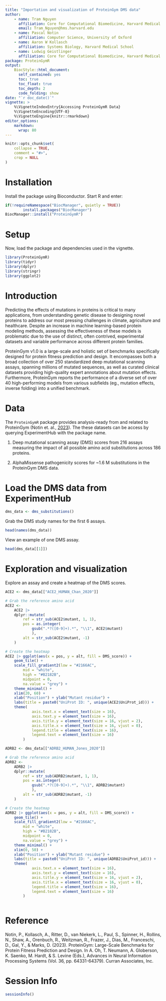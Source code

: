 ```yaml
---
title: "Importation and visualization of ProteinGym DMS data"
author: 
    - name: Tram Nguyen
      affiliation: Core for Computational Biomedicine, Harvard Medical School
      email: Tram_Nguyen@hms.harvard.edu
    - name: Pascal Notin
      affiliation: Computer Science, University of Oxford
    - name: Aaron W Kollasch
      affiliation: Systems Biology, Harvard Medical School
    - name: Ludwig Geistlinger
      affiliation: Core for Computational Biomedicine, Harvard Medical School
package: ProteinGymR
output:
    BiocStyle::html_document:
      self_contained: yes 
      toc: true
      toc_float: true
      toc_depth: 2
      code_folding: show
date: "`r doc_date()`"
vignette: >
    %\VignetteIndexEntry{Accessing ProteinGymR Data}
    %\VignetteEncoding{UTF-8}
    %\VignetteEngine{knitr::rmarkdown}
editor_options: 
    markdown: 
      wrap: 80
---
```


```r
knitr::opts_chunk$set(
    collapse = TRUE,
    comment = "#>",
    crop = NULL
)
```

# Installation

Install the package using Bioconductor. Start R and enter:

```r
if(!requireNamespace("BiocManager", quietly = TRUE))
        install.packages("BiocManager")
BiocManager::install("ProteinGymR")
```

# Setup

Now, load the package and dependencies used in the vignette.

```r
library(ProteinGymR)
library(tidyr)
library(dplyr)
library(stringr)
library(ggplot2)
```

# Introduction

Predicting the effects of mutations in proteins is critical to many
applications, from understanding genetic disease to designing novel proteins
to address our most pressing challenges in climate, agriculture and
healthcare. Despite an increase in machine learning-based protein modeling
methods, assessing the effectiveness of these models is problematic due to
the use of distinct, often contrived, experimental datasets and variable
performance across different protein families.

ProteinGym v1.0 is a large-scale and holistic set of benchmarks specifically
designed for protein fitness prediction and design. It encompasses both a
broad collection of over 250 standardized deep mutational scanning assays,
spanning millions of mutated sequences, as well as curated clinical datasets
providing high-quality expert annotations about mutation effects.
Furthermore, ProteinGym reports the performance of a diverse set of over 40
high-performing models from various subfields (eg., mutation effects,
inverse folding) into a unified benchmark.

# Data

The `ProteinGymR` package provides analysis-ready from and related to 
ProteinGym (Notin et. al.,
[2023](https://papers.nips.cc/paper_files/paper/2023/hash/cac723e5ff29f65e3fcbb0739ae91bee-Abstract-Datasets_and_Benchmarks.html)).
The these datasets can be access by querying ExperimentHub with the package
name.

1.  Deep mutational scanning assay (DMS) scores from 216 assays measuring
the impact of all possible amino acid substitutions across 186 proteins.

2.  AlphaMissense pathogenicity scores for ~1.6 M substitutions in the
ProteinGym DMS data.


# Load the DMS data from ExperimentHub

```r
dms_data <- dms_substitutions()
```

Grab the DMS study names for the first 6 assays.
```r
head(names(dms_data))
```

View an example of one DMS assay.
```r
head(dms_data[[1]])
```

# Exploration and visualization

Explore an assay and create a heatmap of the DMS scores.
```r
ACE2 <- dms_data[["ACE2_HUMAN_Chan_2020"]]

# Grab the reference amino acid
ACE2 <- 
    ACE2 |>
    dplyr::mutate(
        ref = str_sub(ACE2$mutant, 1, 1),
        pos = as.integer(
            gsub(".*?([0-9]+).*", "\\1", ACE2$mutant)
            ),
        alt = str_sub(ACE2$mutant, -1)
    )

# Create the heatmap
ACE2 |> ggplot(aes(x = pos, y = alt, fill = DMS_score)) +
    geom_tile() +
    scale_fill_gradient2(low = "#2166AC", 
        mid = "white", 
        high = "#B2182B", 
        midpoint = 0,
        na.value = "grey") +
    theme_minimal() +
    xlim(20, 60) +
    xlab("Position") + ylab("Mutant residue") +
    labs(title = paste0("UniProt ID: ", unique(ACE2$UniProt_id))) +
    theme(
            axis.text.x = element_text(size = 16),
            axis.text.y = element_text(size = 16),
            axis.title.y = element_text(size = 16, vjust = 2),
            axis.title.x = element_text(size = 16, vjust = 0),
            legend.title = element_text(size = 16),
            legend.text = element_text(size = 16)
        )

```

```r
ADRB2 <- dms_data[["ADRB2_HUMAN_Jones_2020"]]

# Grab the reference amino acid
ADRB2 <- 
    ADRB2 |>
    dplyr::mutate(
        ref = str_sub(ADRB2$mutant, 1, 1),
        pos = as.integer(
            gsub(".*?([0-9]+).*", "\\1", ADRB2$mutant)
            ),
        alt = str_sub(ADRB2$mutant, -1)
    )

# Create the heatmap
ADRB2 |> ggplot(aes(x = pos, y = alt, fill = DMS_score)) +
    geom_tile() +
    scale_fill_gradient2(low = "#2166AC", 
        mid = "white", 
        high = "#B2182B", 
        midpoint = 0,
        na.value = "grey") +
    theme_minimal() +
    xlim(0, 50) +
    xlab("Position") + ylab("Mutant residue") +
    labs(title = paste0("UniProt ID: ", unique(ADRB2$UniProt_id))) +
    theme(
            axis.text.x = element_text(size = 16),
            axis.text.y = element_text(size = 16),
            axis.title.y = element_text(size = 16, vjust = 2),
            axis.title.x = element_text(size = 16, vjust = 0),
            legend.title = element_text(size = 16),
            legend.text = element_text(size = 16)
        )
    
```


# Reference

Notin, P., Kollasch, A., Ritter, D., van Niekerk, L., Paul, S., Spinner, H., 
Rollins, N., Shaw, A., Orenbuch, R., Weitzman, R., Frazer, J., Dias, M., 
Franceschi, D., Gal, Y., & Marks, D. (2023). ProteinGym: Large-Scale 
Benchmarks for Protein Fitness Prediction and Design. In A. Oh, T. Neumann, 
A. Globerson, K. Saenko, M. Hardt, & S. Levine (Eds.), Advances in Neural 
Information Processing Systems (Vol. 36, pp. 64331-64379). 
Curran Associates, Inc.

# Session Info

```r
sessionInfo()
```
